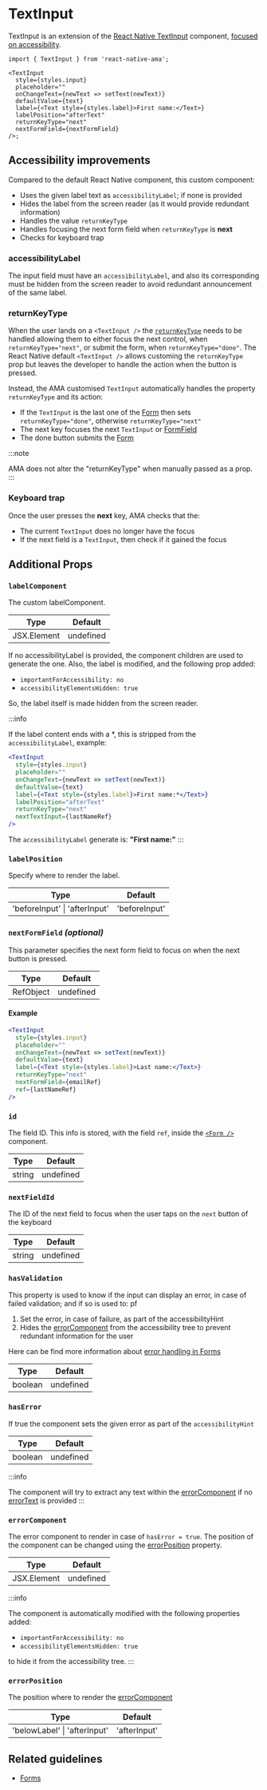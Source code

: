 
# TextInput

TextInput is an extension of the [React Native TextInput](https://reactnative.dev/docs/textinput) component, [focused on accessibility](#accessibility-improvements).

```tsx
import { TextInput } from 'react-native-ama';

<TextInput
  style={styles.input}
  placeholder=""
  onChangeText={newText => setText(newText)}
  defaultValue={text}
  label={<Text style={styles.label}>First name:</Text>}
  labelPosition="afterText"
  returnKeyType="next"
  nextFormField={nextFormField}
/>;
```

## Accessibility improvements

Compared to the default React Native component, this custom component:

- Uses the given label text as `accessibilityLabel`; if none is provided
- Hides the label from the screen reader (as it would provide redundant information)
- Handles the value `returnKeyType`
- Handles focusing the next form field when `returnKeyType` is **next**
- Checks for keyboard trap <DevOnly />

### accessibilityLabel

The input field must have an `accessibilityLabel`, and also its corresponding must be hidden from the screen reader to avoid redundant announcement of the same label.

### returnKeyType

When the user lands on a `<TextInput />` the [`returnKeyType`](https://reactnative.dev/docs/textinput#returnkeytype) needs to be handled allowing them to either focus the next control, when `returnKeyType="next"`, or submit the form, when `returnKeyType="done"`. The React Native default `<TextInput />` allows customing the `returnKeyType` prop but leaves the developer to handle the action when the button is pressed.

Instead, the AMA customised `TextInput` automatically handles the property `returnKeyType` and its action:

- If the `TextInput` is the last one of the [Form](./Form.md) then sets `returnKeyType="done"`, otherwise `returnKeyType="next"`
- The next key focuses the next `TextInput` or [FormField](./FormField.md)
- The done button submits the [Form](./Form.md)

:::note

AMA does not alter the "returnKeyType" when manually passed as a prop.
:::

### Keyboard trap

Once the user presses the **next** key, AMA checks that the:

- The current `TextInput` does no longer have the focus
- If the next field is a `TextInput`, then check if it gained the focus

## Additional Props

### <Required /> `labelComponent`

The custom labelComponent.

| Type        | Default   |
|-------------|-----------|
| JSX.Element | undefined |

If no accessibilityLabel is provided, the component children are used to generate the one.
Also, the label is modified, and the following prop added:

- `importantForAccessibility: no`
- `accessibilityElementsHidden: true`

So, the label itself is made hidden from the screen reader.

:::info

If the label content ends with a \*, this is stripped from the `accessibilityLabel`, example:

```jsx
<TextInput
  style={styles.input}
  placeholder=""
  onChangeText={newText => setText(newText)}
  defaultValue={text}
  label={<Text style={styles.label}>First name:*</Text>}
  labelPosition="afterText"
  returnKeyType="next"
  nextTextInput={lastNameRef}
/>
```

The `accessibilityLabel` generate is: **"First name:"**
:::

### `labelPosition`

Specify where to render the label.

| Type            | Default      |
|-----------------|--------------|
| 'beforeInput' \| 'afterInput' | 'beforeInput' |

### `nextFormField` _(optional)_


This parameter specifies the next form field to focus on when the next button is pressed.

| Type      | Default   |
|-----------|-----------|
| RefObject | undefined |

#### Example

```jsx
<TextInput
  style={styles.input}
  placeholder=""
  onChangeText={newText => setText(newText)}
  defaultValue={text}
  label={<Text style={styles.label}>Last name:</Text>}
  returnKeyType="next"
  nextFormField={emailRef}
  ref={lastNameRef}
/>
```

### `id`

The field ID. This info is stored, with the field `ref`, inside the [`<Form />`](./Form.md) component.

| Type   | Default   |
|--------|-----------|
| string | undefined |

### `nextFieldId`

The ID of the next field to focus when the user taps on the `next` button of the keyboard

| Type   | Default   |
|--------|-----------|
| string | undefined |

### <Required /> `hasValidation`

This property is used to know if the input can display an error, in case of failed validation; and if so is used to:
 pf
1. Set the error, in case of failure, as part of the accessibilityHint
2. Hides the [errorComponent](#errorcomponent) from the accessibility tree to prevent redundant information for the user


Here can be find more information about [error handling in Forms](/guidelines/forms#errors)

| Type    | Default   |
|---------|-----------|
| boolean | undefined |

### `hasError`

If true the component sets the given error as part of the `accessibilityHint`

| Type    | Default   |
|---------|-----------|
| boolean | undefined |

:::info

The component will try to extract any text within the [errorComponent](#errorcomponent) if no [errorText](#errorText) is provided
:::

### `errorComponent`

The error component to render in case of `hasError = true`. The position of the component can be changed using the [errorPosition](#errorposition) property.

| Type        | Default   |
|-------------|-----------|
| JSX.Element | undefined |

:::info

The component is automatically modified with the following properties added:

- `importantForAccessibility: no`
- `accessibilityElementsHidden: true`

to hide it from the accessibility tree.
:::

### `errorPosition`

The position where to render the [errorComponent](#errorcomponent)

| Type            | Default      |
|-----------------|--------------|
| 'belowLabel' \| 'afterInput' | 'afterInput' |

## Related guidelines

- [Forms](/guidelines/forms)
